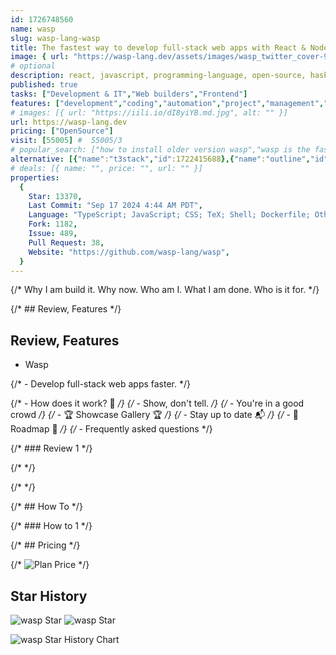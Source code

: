 ```yaml
---
id: 1726748560
name: wasp
slug: wasp-lang-wasp
title: The fastest way to develop full-stack web apps with React & Node.js.
image: { url: "https://wasp-lang.dev/assets/images/wasp_twitter_cover-9714a859764e52dd23664c7aac6ffd77.png" }
# optional
description: react, javascript, programming-language, open-source, haskell, node, compiler, web-app, wasp, hacktoberfest, prisma,  ,
published: true
tasks: ["Development & IT","Web builders","Frontend"]
features: ["development","coding","automation","project","management","frontend","backend","database","api"]
# images: [{ url: "https://iili.io/dI8yiYB.md.jpg", alt: "" }]
url: https://wasp-lang.dev
pricing: ["OpenSource"]
visit: [55005] #  55005/3
# popular_search: ["how to install older version wasp","wasp is the fastest way to develop full-stack web apps","install wasp through termianl","wasp-lang","wasp completion command not found: complete"]
alternative: [{"name":"t3stack","id":1722415688},{"name":"outline","id":1722748017},{"name":"refine","id":1722755306},{"name":"OpenSaas","id":1720863807},{"name":"planka","id":1723101253},{"name":"windmill","id":1722755419},{"name":"turbostarter.dev","id":1725612511},{"name":"element-web","id":1722792977},{"name":"plasmic","id":1723144865},{"name":"primitives","id":1723178941}]
# deals: [{ name: "", price: "", url: "" }]
properties:
  {
    Star: 13370,
    Last Commit: "Sep 17 2024 4:44 AM PDT",
    Language: "TypeScript; JavaScript; CSS; TeX; Shell; Dockerfile; Other",
    Fork: 1182,
    Issue: 489,
    Pull Request: 38,
    Website: "https://github.com/wasp-lang/wasp",
  }
---
```


{/* Why I am build it. Why now. Who am I. What I am done. Who is it for. */}

{/* ## Review, Features */}

## Review, Features

- Wasp



{/* - Develop full-stack web apps faster. */}

{/* - How does it work? 🧐 */}
{/* - Show, don't tell. */}
{/* - You're in a good crowd */}
{/* - 🏆 Showcase Gallery 🏆 */}
{/* - Stay up to date 📬 */}
{/* - 🚧 Roadmap 🚧 */}
{/* - Frequently asked questions */}

{/* ### Review 1 */}

{/* <DetailYoutube videoId="" startTime={0} /> */}

{/* <Twitters ids=[] /> */}

{/* ## How To */}

{/* ### How to 1 */}

{/* ## Pricing */}

{/* <Img src="" alt="Plan Price" /> */}

## Star History

![wasp Star](https://img.shields.io/github/stars/wasp-lang/wasp?style=flat%22)
![wasp Star](https://img.shields.io/github/last-commit/wasp-lang/wasp?style=flat%22)

![wasp Star History Chart](https://api.star-history.com/svg?repos=wasp-lang/wasp)
